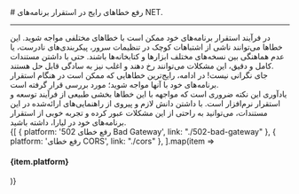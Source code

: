 

<Layout>
<Head>
<title>مستندات رفع خطاهای رایج در NET. - لیارا</title>
<meta property="og:title" content="مستندات خدمات رایانش ابری لیارا" />
<meta property="og:description" content="مستندات مربوط به رفع خطاهای رایج در پلتفرم دات‌نت در لیارا"  />
</Head>
# رفع خطاهای رایج در استقرار برنامه‌های NET.
<hr className="mb-2" />
در فرآیند استقرار برنامه‌های خود ممکن است با خطاهای مختلفی مواجه شوید. این خطاها می‌توانند ناشی از اشتباهات کوچک در تنظیمات سرور، پیکربندی‌های نادرست، یا عدم هماهنگی بین نسخه‌های مختلف ابزارها و کتابخانه‌ها باشند. حتی با داشتن مستندات کامل و دقیق، این مشکلات می‌توانند رخ دهند و اغلب نیز به سادگی قابل حل هستند.
<div className='h-2' />
جای نگرانی نیست! در ادامه، رایج‌ترین خطاهایی که ممکن است در هنگام استقرار برنامه‌های خود با آنها مواجه شوید؛ مورد بررسی قرار گرفته است. 
<div className='h-2' />
یادآوری این نکته ضروری است که مواجهه با این خطاها بخشی طبیعی از فرآیند توسعه و استقرار نرم‌افزار است. با داشتن دانش لازم و پیروی از راهنمایی‌های ارائه‌شده در این مستندات، می‌توانید به راحتی از این مشکلات عبور کرده و تجربه خوبی از استقرار برنامه‌های خود در لیارا، داشته باشید.

<div className='h-2' />
<div className="grid md:grid-cols-1 gap-4">
            {[
    { platform: 'رفع خطای 502 Bad Gateway', link: "./502-bad-gateway" },
    { platform: 'رفع خطای CORS', link: "./cors" },
  ].map(item =>
    <Link href={item.link}>
    <Card className="flex cursor-pointer w-full items-center justify-between">
        <div className="flex items-center gap-3">
        <h4>
            {item.platform}
        </h4>
        </div>
        <GoArrowLeft className="ml-1" />
    </Card>
    </Link>
            )}
          </div>

</Layout>